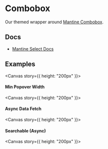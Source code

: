 
<Meta of={ComboboxStories} />

# Combobox

Our themed wrapper around [Mantine Combobox](https://mantine.dev/core/combobox/).

## Docs

- [Mantine Select Docs](https://mantine.dev/core/combobox/)
## Examples

<Canvas story={{ height: "200px" }}>
  <Story of={ComboboxStories.Default} />
</Canvas>

#### Min Popover Width

<Canvas story={{ height: "200px" }}>
  <Story of={ComboboxStories.MinWidth} />
</Canvas>

#### Async Data Fetch

<Canvas story={{ height: "200px" }}>
  <Story of={ComboboxStories.AsyncDataFetch} />
</Canvas>

#### Searchable (Async)

<Canvas story={{ height: "200px" }}>
  <Story of={ComboboxStories.AsyncSearchable} />
</Canvas>

